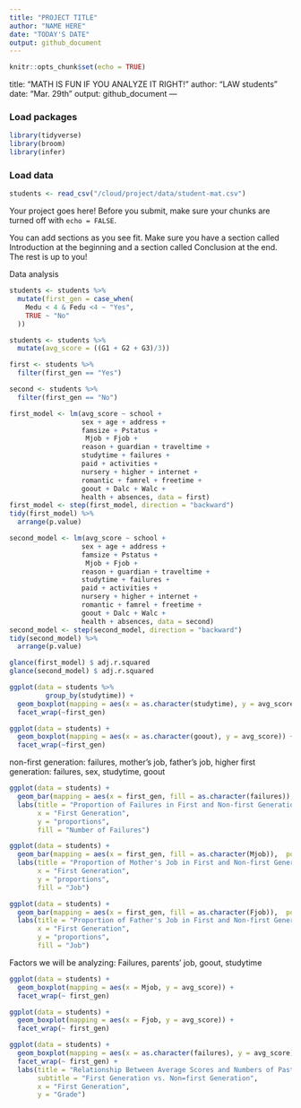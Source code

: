 ```yaml
---
title: "PROJECT TITLE"
author: "NAME HERE"
date: "TODAY'S DATE"
output: github_document
---
```


```r
knitr::opts_chunk$set(echo = TRUE)
```


title: "MATH IS FUN IF YOU ANALYZE IT RIGHT!"
author: "LAW students"
date: "Mar. 29th"
output: github_document
---

### Load packages

```r
library(tidyverse) 
library(broom)
library(infer)
```

### Load data
```r
students <- read_csv("/cloud/project/data/student-mat.csv")
```



Your project goes here! Before you submit, make sure your chunks are turned off with `echo = FALSE`. 

You can add sections as you see fit. Make sure you have a section called Introduction at the beginning and a section called Conclusion at the end. The rest is up to you!

Data analysis

```r
students <- students %>%
  mutate(first_gen = case_when(
    Medu < 4 & Fedu <4 ~ "Yes",
    TRUE ~ "No"
  ))
```

```r
students <- students %>%
  mutate(avg_score = ((G1 + G2 + G3)/3))
```

```r
first <- students %>%
  filter(first_gen == "Yes")
```

```r
second <- students %>%
  filter(first_gen == "No")
```

```r
first_model <- lm(avg_score ~ school + 
                  sex + age + address + 
                  famsize + Pstatus + 
                   Mjob + Fjob + 
                  reason + guardian + traveltime +
                  studytime + failures + 
                  paid + activities +
                  nursery + higher + internet +
                  romantic + famrel + freetime +
                  goout + Dalc + Walc +
                  health + absences, data = first)
first_model <- step(first_model, direction = "backward")
tidy(first_model) %>% 
  arrange(p.value)
```

```r
second_model <- lm(avg_score ~ school + 
                  sex + age + address + 
                  famsize + Pstatus + 
                   Mjob + Fjob + 
                  reason + guardian + traveltime +
                  studytime + failures + 
                  paid + activities +
                  nursery + higher + internet +
                  romantic + famrel + freetime +
                  goout + Dalc + Walc +
                  health + absences, data = second)
second_model <- step(second_model, direction = "backward")
tidy(second_model) %>% 
  arrange(p.value)
```

```r
glance(first_model) $ adj.r.squared
glance(second_model) $ adj.r.squared
```


```r
ggplot(data = students %>%
         group_by(studytime)) +
  geom_boxplot(mapping = aes(x = as.character(studytime), y = avg_score)) +
  facet_wrap(~first_gen)
```


```r
ggplot(data = students) +
  geom_boxplot(mapping = aes(x = as.character(goout), y = avg_score)) +
  facet_wrap(~first_gen)
```


non-first generation: failures, mother's job, father's job, higher 
first generation: failures, sex, studytime, goout 

```r
ggplot(data = students) +
  geom_bar(mapping = aes(x = first_gen, fill = as.character(failures)), position = "fill") +
  labs(title = "Proportion of Failures in First and Non-first Generation Students",
       x = "First Generation",
       y = "proportions",
       fill = "Number of Failures")
```


```r
ggplot(data = students) +
  geom_bar(mapping = aes(x = first_gen, fill = as.character(Mjob)),  position = "fill") +
  labs(title = "Proportion of Mother's Job in First and Non-first Generation Students",
       x = "First Generation",
       y = "proportions",
       fill = "Job") 
```

```r
ggplot(data = students) +
  geom_bar(mapping = aes(x = first_gen, fill = as.character(Fjob)),  position = "fill") +
  labs(title = "Proportion of Father's Job in First and Non-first Generation Students",
       x = "First Generation",
       y = "proportions",
       fill = "Job")
```

Factors we will be analyzing: Failures, parents' job, goout, studytime 

```r
ggplot(data = students) +
  geom_boxplot(mapping = aes(x = Mjob, y = avg_score)) +
  facet_wrap(~ first_gen)
```

```r
ggplot(data = students) +
  geom_boxplot(mapping = aes(x = Fjob, y = avg_score)) +
  facet_wrap(~ first_gen)
```

```r
ggplot(data = students) +
  geom_boxplot(mapping = aes(x = as.character(failures), y = avg_score)) +
  facet_wrap(~ first_gen) +
  labs(title = "Relationship Between Average Scores and Numbers of Past Failures",
       subtitle = "First Generation vs. Non=first Generation",
       x = "First Generation",
       y = "Grade")
```




